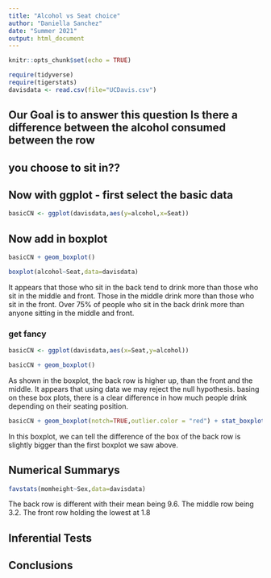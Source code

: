```yaml
---
title: "Alcohol vs Seat choice"
author: "Daniella Sanchez"
date: "Summer 2021"
output: html_document
---
```


```r
knitr::opts_chunk$set(echo = TRUE)
```

```r
require(tidyverse)
require(tigerstats)
davisdata <- read.csv(file="UCDavis.csv")
```
## Our Goal is to answer this question Is there a difference between the alcohol consumed between the row
## you choose to sit in??

## Now with ggplot - first select the basic data

```r
basicCN <- ggplot(davisdata,aes(y=alcohol,x=Seat))
```
## Now add in boxplot

```r
basicCN + geom_boxplot()
```
  
```r
boxplot(alcohol~Seat,data=davisdata)
```  
  
 It appears that those who sit in the back tend to drink more than those who sit in the middle and front. Those in the middle drink more than those who sit in the front. Over 75% of people who sit in the back drink more than anyone sitting in the middle and front. 
  
### get fancy  
```r
basicCN <- ggplot(davisdata,aes(x=Seat,y=alcohol))

basicCN + geom_boxplot()
```

 As shown in the boxplot, the back row is higher up, than the front and the middle. It appears that using data we may reject the null hypothesis. basing on these box plots, there is a clear difference in how much people drink depending on their seating position.

```r
basicCN + geom_boxplot(notch=TRUE,outlier.color = "red") + stat_boxplot(geom ='errorbar') + labs(title="Fancy notch boxplot \n with 2 lines")
```

In this boxplot, we can tell the difference of the box of the back row is slightly bigger than the first boxplot we saw above. 

## Numerical Summarys 

```r
favstats(momheight~Sex,data=davisdata)
```

The back row is different with their mean being 9.6. The middle row being 3.2. The front row holding the lowest at 1.8

## Inferential Tests

## Conclusions


